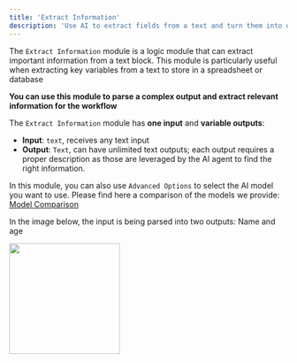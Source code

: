 ```yaml
---
title: 'Extract Information'
description: 'Use AI to extract fields from a text and turn them into outputs'
---
```


The `Extract Information` module is a logic module that can extract important information from a text block. This module is particularly useful when extracting key variables from a text to store in a spreadsheet or database

**You can use this module to parse a complex output and extract relevant information for the workflow**

The `Extract Information` module has **one input** and **variable outputs**:

- **Input**: `text`, receives any text input
- **Output**: `Text`, can have unlimited text outputs; each output requires a proper description as those are leveraged by the AI agent to find the right information.

In this module, you can also use `Advanced Options` to select the AI model you want to use. Please find here a comparison of the models we provide: [Model Comparison](/content/text)

In the image below, the input is being parsed into two outputs: Name and age

<img height="200" src="EI.png" />

